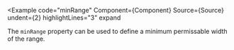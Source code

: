 
<Example
  code="minRange"
  Component={Component}
  Source={Source}
  undent={2}
  highlightLines="3"
  expand
>
  The `minRange` property can be used to define a minimum permissable width
  of the range.
</Example>
